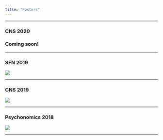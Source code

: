 ```yaml
---
title: "Posters"
---
```

***

### CNS 2020

### Coming soon!

***

### SFN 2019

![](pdfs/sfn2019_12.JPEG)

***

### CNS 2019

![](pdfs/Tremblay-McGawEtal19_CNS_FINAL.JPEG)


***

### Psychonomics 2018

![](pdfs/Psychonomics_Poster.JPEG)

***

